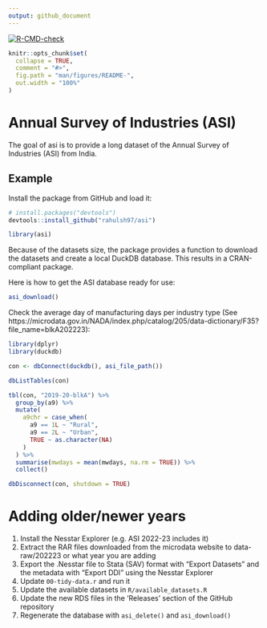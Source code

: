 ```yaml
---
output: github_document
---
```


<!-- README.md is generated from README.Rmd. Please edit that file -->

<!-- badges: start -->
[![R-CMD-check](https://github.com/rahulsh97/asi/actions/workflows/R-CMD-check.yaml/badge.svg)](https://github.com/rahulsh97/asi/actions/workflows/R-CMD-check.yaml)
<!-- badges: end -->

```r
knitr::opts_chunk$set(
  collapse = TRUE,
  comment = "#>",
  fig.path = "man/figures/README-",
  out.width = "100%"
)
```

# Annual Survey of Industries (ASI)

The goal of asi is to provide a long dataset of the Annual Survey of Industries (ASI) from India.

## Example

Install the package from GitHub and load it:

```r
# install.packages("devtools")
devtools::install_github("rahulsh97/asi")
```

```r
library(asi)
```

Because of the datasets size, the package provides a function to download the datasets and create a local DuckDB
database. This results in a CRAN-compliant package.

Here is how to get the ASI database ready for use:

```r
asi_download()
```

Check the average day of manufacturing days per industry type (See https://microdata.gov.in/NADA/index.php/catalog/205/data-dictionary/F35?file_name=blkA202223):

```r
library(dplyr)
library(duckdb)

con <- dbConnect(duckdb(), asi_file_path())

dbListTables(con)

tbl(con, "2019-20-blkA") %>%
  group_by(a9) %>%
  mutate(
    a9chr = case_when(
      a9 == 1L ~ "Rural",
      a9 == 2L ~ "Urban",
      TRUE ~ as.character(NA)
    )
  ) %>%
  summarise(mwdays = mean(mwdays, na.rm = TRUE)) %>%
  collect()

dbDisconnect(con, shutdown = TRUE)
```

# Adding older/newer years

1. Install the Nesstar Explorer (e.g. ASI 2022-23 includes it)
2. Extract the RAR files downloaded from the microdata website to data-raw/202223 or what year you are adding
3. Export the .Nesstar file to Stata (SAV) format with "Export Datasets" and the metadata with "Export DDI" using the Nesstar Explorer
4. Update `00-tidy-data.r` and run it
5. Update the available datasets in `R/available_datasets.R`
6. Update the new RDS files in the 'Releases' section of the GitHub repository
7. Regenerate the database with `asi_delete()` and `asi_download()`
